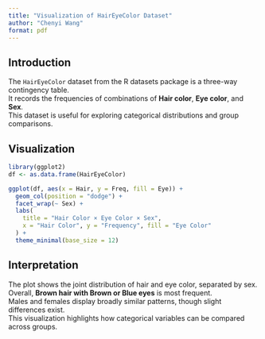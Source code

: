 ```yaml
---
title: "Visualization of HairEyeColor Dataset"
author: "Chenyi Wang"
format: pdf
---
```


## Introduction

The `HairEyeColor` dataset from the R datasets package is a three-way contingency table.  
It records the frequencies of combinations of **Hair color**, **Eye color**, and **Sex**.  
This dataset is useful for exploring categorical distributions and group comparisons.



## Visualization

```r
library(ggplot2)
df <- as.data.frame(HairEyeColor)

ggplot(df, aes(x = Hair, y = Freq, fill = Eye)) +
  geom_col(position = "dodge") +
  facet_wrap(~ Sex) +
  labs(
    title = "Hair Color × Eye Color × Sex",
    x = "Hair Color", y = "Frequency", fill = "Eye Color"
  ) +
  theme_minimal(base_size = 12)
```

## Interpretation

The plot shows the joint distribution of hair and eye color, separated by sex.  
Overall, **Brown hair with Brown or Blue eyes** is most frequent.  
Males and females display broadly similar patterns, though slight differences exist.  
This visualization highlights how categorical variables can be compared across groups.




